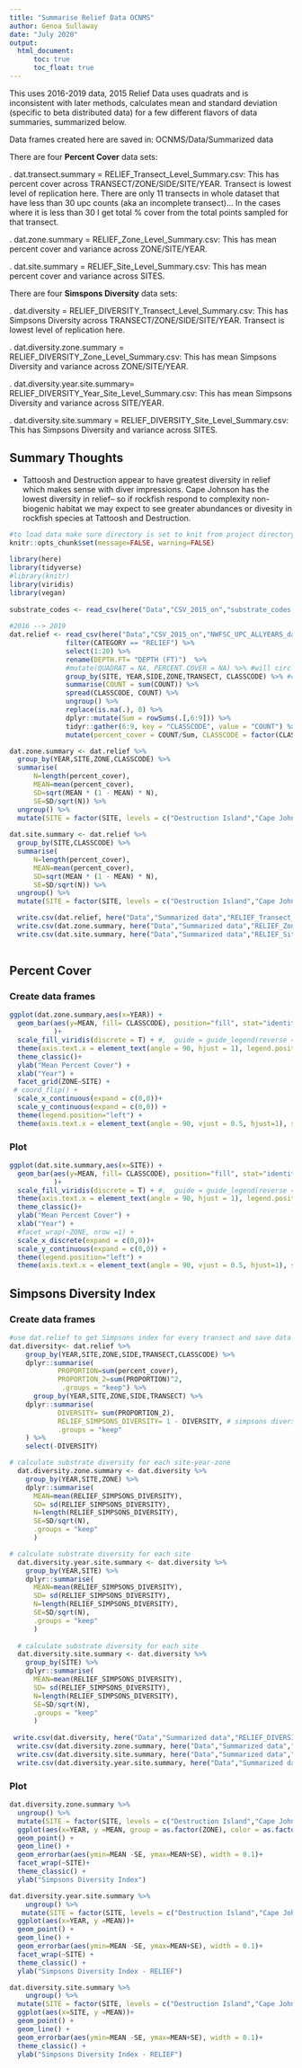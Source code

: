 ```yaml
---
title: "Summarise Relief Data OCNMS"
author: Genoa Sullaway
date: "July 2020"
output: 
  html_document:
      toc: true
      toc_float: true
---
```



\n This uses 2016-2019 data, 2015 Relief Data uses quadrats and is inconsistent with later methods, calculates mean and standard deviation (specific to beta distributed data) for a few different flavors of data summaries, summarized below. 

\n Data frames created here are saved in: OCNMS/Data/Summarized data

\n There are four **Percent Cover** data sets:

\n 1. dat.transect.summary = RELIEF_Transect_Level_Summary.csv: This has percent cover across TRANSECT/ZONE/SIDE/SITE/YEAR. Transect is lowest level of replication here. There are only 11 transects in whole dataset that have less than 30 upc counts (aka an incomplete transect)... In the cases where it is less than 30 I get total % cover from the total points sampled for that transect.

\n 2. dat.zone.summary = RELIEF_Zone_Level_Summary.csv: This has mean percent cover and variance across ZONE/SITE/YEAR.

\n 3. dat.site.summary = RELIEF_Site_Level_Summary.csv: This has mean percent cover and variance across SITES.


\n There are four **Simspons Diversity** data sets:

\n 1. dat.diversity = RELIEF_DIVERSITY_Transect_Level_Summary.csv: This has Simpsons Diversity across TRANSECT/ZONE/SIDE/SITE/YEAR. Transect is lowest level of replication here.

\n 2. dat.diversity.zone.summary = RELIEF_DIVERSITY_Zone_Level_Summary.csv: This has mean Simpsons Diversity and variance across ZONE/SITE/YEAR.

\n 3. dat.diversity.year.site.summary= RELIEF_DIVERSITY_Year_Site_Level_Summary.csv: This has mean Simpsons Diversity and variance across SITE/YEAR.

\n 4. dat.diversity.site.summary = RELIEF_DIVERSITY_Site_Level_Summary.csv: This has Simpsons Diversity and variance across SITES.


## Summary Thoughts
-  Tattoosh and Destruction appear to have greatest diversity in relief which makes sense with diver impressions. Cape Johnson has the lowest diversity in relief-- so if rockfish respond to complexity  non-biogenic habitat we may expect to see greater abundances or divesity in rockfish species at Tattoosh and Destruction. 

```r
#to load data make sure directory is set to knit from project directory
knitr::opts_chunk$set(message=FALSE, warning=FALSE)
 
library(here)
library(tidyverse)
#library(knitr)
library(viridis)
library(vegan)
 
substrate_codes <- read_csv(here("Data","CSV_2015_on","substrate_codes.csv"))
 
#2016 --> 2019
dat.relief <- read_csv(here("Data","CSV_2015_on","NWFSC_UPC_ALLYEARS_data_2019.csv"), col_types = cols(SIDE = col_character())) %>% 
              filter(CATEGORY == "RELIEF") %>%
              select(1:20) %>%
              rename(DEPTH.FT= "DEPTH (FT)")  %>%
              #mutate(QUADRAT = NA, PERCENT.COVER = NA) %>% #will circle back tothis and get % cover for 2016 to 2019 data 
              group_by(SITE, YEAR,SIDE,ZONE,TRANSECT, CLASSCODE) %>% #combine across segments 
              summarise(COUNT = sum(COUNT)) %>%
              spread(CLASSCODE, COUNT) %>%
              ungroup() %>%
              replace(is.na(.), 0) %>%
              dplyr::mutate(Sum = rowSums(.[,6:9])) %>%
              tidyr::gather(6:9, key = "CLASSCODE", value = "COUNT") %>%
              mutate(percent_cover = COUNT/Sum, CLASSCODE = factor(CLASSCODE, levels=c("0-10cm","10cm-1m","1m-2m",">2m")))

dat.zone.summary <- dat.relief %>%
  group_by(YEAR,SITE,ZONE,CLASSCODE) %>% 
  summarise(
      N=length(percent_cover),
      MEAN=mean(percent_cover),
      SD=sqrt(MEAN * (1 - MEAN) * N),
      SE=SD/sqrt(N)) %>%
  ungroup() %>%
  mutate(SITE = factor(SITE, levels = c("Destruction Island","Cape Johnson", "Cape Alava","Tatoosh Island","Neah Bay")))
 
dat.site.summary <- dat.relief %>%
  group_by(SITE,CLASSCODE) %>% 
  summarise(
      N=length(percent_cover),
      MEAN=mean(percent_cover),
      SD=sqrt(MEAN * (1 - MEAN) * N),
      SE=SD/sqrt(N)) %>%
  ungroup() %>%
  mutate(SITE = factor(SITE, levels = c("Destruction Island","Cape Johnson", "Cape Alava","Tatoosh Island","Neah Bay")))

  write.csv(dat.relief, here("Data","Summarized data","RELIEF_Transect_Level_Summary.csv"))
  write.csv(dat.zone.summary, here("Data","Summarized data","RELIEF_Zone_Level_Summary.csv"))
  write.csv(dat.site.summary, here("Data","Summarized data","RELIEF_Site_Level_Summary.csv"))
  

```
## Percent Cover
### Create data frames
```r
ggplot(dat.zone.summary,aes(x=YEAR)) +
  geom_bar(aes(y=MEAN, fill= CLASSCODE), position="fill", stat="identity",width = 0.95
           )+
  scale_fill_viridis(discrete = T) + #,  guide = guide_legend(reverse = TRUE), name = "Stock") +
  theme(axis.text.x = element_text(angle = 90, hjust = 1), legend.position = "left",aspect.ratio = 3/1)  +
  theme_classic()+
  ylab("Mean Percent Cover") +
  xlab("Year") +
  facet_grid(ZONE~SITE) +
 # coord_flip() +
  scale_x_continuous(expand = c(0,0))+
  scale_y_continuous(expand = c(0,0)) +
  theme(legend.position="left") +
  theme(axis.text.x = element_text(angle = 90, vjust = 0.5, hjust=1), strip.text.x = element_text(size = 7))

```

### Plot
```r
ggplot(dat.site.summary,aes(x=SITE)) +
  geom_bar(aes(y=MEAN, fill= CLASSCODE), position="fill", stat="identity",width = 0.95
           )+
  scale_fill_viridis(discrete = T) + #,  guide = guide_legend(reverse = TRUE), name = "Stock") +
  theme(axis.text.x = element_text(angle = 90, hjust = 1), legend.position = "left",aspect.ratio = 3/1)  +
  theme_classic()+
  ylab("Mean Percent Cover") +
  xlab("Year") +
  #facet_wrap(~ZONE, nrow =1) +
  scale_x_discrete(expand = c(0,0))+
  scale_y_continuous(expand = c(0,0)) +
  theme(legend.position="left") +
  theme(axis.text.x = element_text(angle = 90, vjust = 0.5, hjust=1), strip.text.x = element_text(size = 7))

```


## Simpsons Diversity Index 
### Create data frames
```r

#use dat.relief to get Simpsons index for every transect and save data frames 
dat.diversity<- dat.relief %>% 
    group_by(YEAR,SITE,ZONE,SIDE,TRANSECT,CLASSCODE) %>%
    dplyr::summarise(
            PROPORTION=sum(percent_cover),
            PROPORTION_2=sum(PROPORTION)^2,
             .groups = "keep") %>%
      group_by(YEAR,SITE,ZONE,SIDE,TRANSECT) %>%
    dplyr::summarise(    
            DIVERSITY= sum(PROPORTION_2),
            RELIEF_SIMPSONS_DIVERSITY= 1 - DIVERSITY, # simpsons diversity
            .groups = "keep"
    ) %>%
    select(-DIVERSITY)

# calculate substrate diversity for each site-year-zone
  dat.diversity.zone.summary <- dat.diversity %>% 
    group_by(YEAR,SITE,ZONE) %>%
    dplyr::summarise(
      MEAN=mean(RELIEF_SIMPSONS_DIVERSITY),
      SD= sd(RELIEF_SIMPSONS_DIVERSITY),
      N=length(RELIEF_SIMPSONS_DIVERSITY),
      SE=SD/sqrt(N),
      .groups = "keep"
      )

# calculate substrate diversity for each site
  dat.diversity.year.site.summary <- dat.diversity %>% 
    group_by(YEAR,SITE) %>%
    dplyr::summarise(
      MEAN=mean(RELIEF_SIMPSONS_DIVERSITY),
      SD= sd(RELIEF_SIMPSONS_DIVERSITY),
      N=length(RELIEF_SIMPSONS_DIVERSITY),
      SE=SD/sqrt(N),
      .groups = "keep"
      )
  
  # calculate substrate diversity for each site
  dat.diversity.site.summary <- dat.diversity %>% 
    group_by(SITE) %>%
    dplyr::summarise(
      MEAN=mean(RELIEF_SIMPSONS_DIVERSITY),
      SD= sd(RELIEF_SIMPSONS_DIVERSITY),
      N=length(RELIEF_SIMPSONS_DIVERSITY),
      SE=SD/sqrt(N),
      .groups = "keep"
      )
  
 write.csv(dat.diversity, here("Data","Summarized data","RELIEF_DIVERSITY_Transect_Level_Summary.csv"))
  write.csv(dat.diversity.zone.summary, here("Data","Summarized data","RELIEF_DIVERSITY_Zone_Level_Summary.csv"))
  write.csv(dat.diversity.site.summary, here("Data","Summarized data","RELIEF_DIVERSITY_Site_Level_Summary.csv"))
  write.csv(dat.diversity.year.site.summary, here("Data","Summarized data","RELIEF_DIVERSITY_Year_Site_Level_Summary.csv"))

```

### Plot 
```r
dat.diversity.zone.summary %>%
  ungroup() %>%
  mutate(SITE = factor(SITE, levels = c("Destruction Island","Cape Johnson", "Cape Alava","Tatoosh Island","Neah Bay"))) %>%
  ggplot(aes(x=YEAR, y =MEAN, group = as.factor(ZONE), color = as.factor(ZONE))) +
  geom_point() +
  geom_line() +
  geom_errorbar(aes(ymin=MEAN -SE, ymax=MEAN+SE), width = 0.1)+
  facet_wrap(~SITE)+
  theme_classic() +
  ylab("Simpsons Diversity Index")


```

```r
dat.diversity.year.site.summary %>%
    ungroup() %>%
   mutate(SITE = factor(SITE, levels = c("Destruction Island","Cape Johnson", "Cape Alava","Tatoosh Island","Neah Bay"))) %>%
  ggplot(aes(x=YEAR, y =MEAN))+
  geom_point() +
  geom_line() +
  geom_errorbar(aes(ymin=MEAN -SE, ymax=MEAN+SE), width = 0.1)+
  facet_wrap(~SITE) + 
  theme_classic() +
  ylab("Simpsons Diversity Index - RELIEF")
```

```r
dat.diversity.site.summary %>%
    ungroup() %>%
  mutate(SITE = factor(SITE, levels = c("Destruction Island","Cape Johnson", "Cape Alava","Tatoosh Island","Neah Bay"))) %>%
  ggplot(aes(x=SITE, y =MEAN))+
  geom_point() +
  geom_line() +
  geom_errorbar(aes(ymin=MEAN -SE, ymax=MEAN+SE), width = 0.1)+
  theme_classic() +
  ylab("Simpsons Diversity Index - RELIEF")
```






 